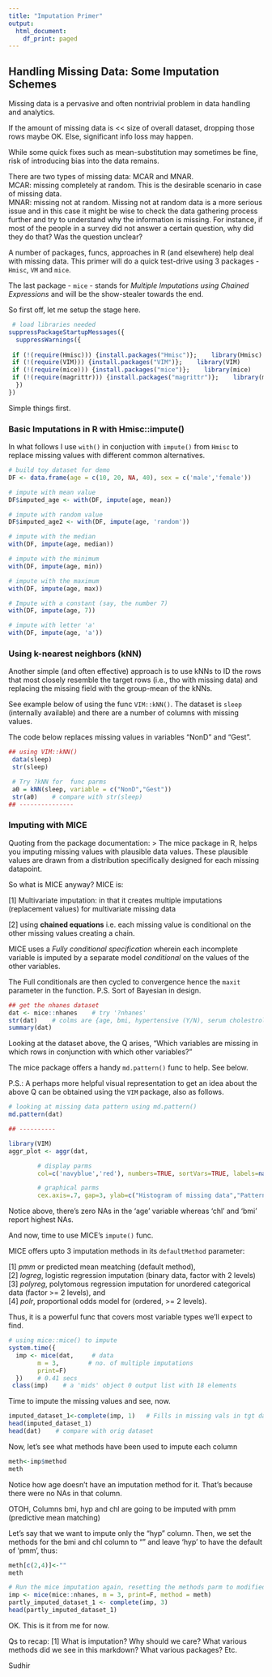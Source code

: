 ```yaml
---
title: "Imputation Primer"
output:
  html_document:
    df_print: paged
---
```


## Handling Missing Data: Some Imputation Schemes

Missing data is a pervasive and often nontrivial problem in data handling and analytics. 

If the amount of missing data is << size of overall dataset, dropping those rows maybe OK. Else, significant info loss may happen.

While some quick fixes such as mean-substitution may sometimes be fine, risk of introducing bias into the data remains.

There are two types of missing data: MCAR and MNAR.  
MCAR: missing completely at random. This is the desirable scenario in case of missing data.  
MNAR: missing not at random. Missing not at random data is a more serious issue and in this case it might be wise to check the data gathering process further and try to understand why the information is missing. 
For instance, if most of the people in a survey did not answer a certain question, why did they do that? Was the question unclear?  

A number of packages, funcs, approaches in R (and elsewhere) help deal with missing data. This primer will do a quick test-drive using 3 packages - `Hmisc`, `VM` and `mice`. 

The last package - `mice` - stands for *Multiple Imputations using Chained Expressions* and will be the show-stealer towards the end.

So first off, let me setup the stage here.

```r

 # load libraries needed
suppressPackageStartupMessages({
  suppressWarnings({
  
 if (!(require(Hmisc))) {install.packages("Hmisc")};    library(Hmisc)
 if (!(require(VIM))) {install.packages("VIM")};    library(VIM)
 if (!(require(mice))) {install.packages("mice")};    library(mice)
 if (!(require(magrittr))) {install.packages("magrittr")};    library(magrittr)
  })
})  
```
Simple things first.

### Basic Imputations in R with Hmisc::impute()

In what follows I use `with()` in conjuction with `impute()` from `Hmisc` to replace missing values with different common alternatives.  

```r
# build toy dataset for demo
DF <- data.frame(age = c(10, 20, NA, 40), sex = c('male','female'))

# impute with mean value
DF$imputed_age <- with(DF, impute(age, mean))

# impute with random value
DF$imputed_age2 <- with(DF, impute(age, 'random'))

# impute with the median
with(DF, impute(age, median))

# impute with the minimum
with(DF, impute(age, min))

# impute with the maximum
with(DF, impute(age, max))

# Impute with a constant (say, the number 7)
with(DF, impute(age, 7))

# impute with letter 'a'
with(DF, impute(age, 'a'))
```
### Using k-nearest neighbors (kNN)

Another simple (and often effective) approach is to use kNNs to ID the rows that most closely resemble the target rows (i.e., tho with missing data) and replacing the missing field with the group-mean of the kNNs.

See example below of using the func `VIM::kNN()`. The dataset is `sleep` (internally available) and there are a number of columns with missing values.  

The code below replaces missing values in variables "NonD" and "Gest".

```r

## using VIM::kNN()
 data(sleep)
 str(sleep)

 # Try ?kNN for  func parms
 a0 = kNN(sleep, variable = c("NonD","Gest"))
 str(a0)    # compare with str(sleep)
## ---------------
```

### Imputing with MICE

Quoting from the package documentation:
> The mice package in R, helps you imputing missing values with plausible data values. These plausible values are drawn from a distribution specifically designed for each missing datapoint.

So what is MICE anyway?   MICE is:  

[1] Multivariate imputation: in that it creates multiple imputations (replacement values) for multivariate missing data   

[2] using **chained equations** i.e. each missing value is conditional on the other missing values creating a chain.  

MICE uses a *Fully conditional specification* wherein each incomplete variable is imputed by a separate model *conditional* on the values of the other variables.   

The Full conditionals are then cycled to convergence hence the `maxit` parameter in the function. P.S. Sort of Bayesian in design. 

```r
## get the nhanes dataset
dat <- mice::nhanes    # try '?nhanes'
str(dat)    # colms are {age, bmi, hypertensive (Y/N), serum cholestrol}
summary(dat)
```

Looking at the dataset above, the Q arises, "Which variables are missing in which rows in conjunction with which other variables?"    

The mice package offers a handy `md.pattern()` func to help. See below.

P.S.: A perhaps more helpful visual representation to get an idea about the above Q can be obtained using the `VIM` package, also as follows.

```r
# looking at missing data pattern using md.pattern()
md.pattern(dat)

## ----------

library(VIM)
aggr_plot <- aggr(dat, 

		# display parms
		col=c('navyblue','red'), numbers=TRUE, sortVars=TRUE, labels=names(dat), 

		# graphical parms
		cex.axis=.7, gap=3, ylab=c("Histogram of missing data","Pattern"))
```
Notice above, there's zero NAs in the 'age' variable whereas 'chl' and 'bmi' report highest NAs.  

And now, time to use MICE's `impute()` func. 

MICE offers upto 3 imputation methods in its `defaultMethod` parameter:   

[1] *pmm* or predicted mean meatching (default method),   
[2] *logreg*, logistic regression imputation (binary data, factor with 2 levels)   
[3] *polyreg*, polytomous regression imputation for unordered categorical data (factor >= 2 levels), and   
[4] *polr*, proportional odds model for (ordered, >= 2 levels).

Thus, it is a powerful func that covers most variable types we'll expect to find.

```r
# using mice::mice() to impute
system.time({
  imp <- mice(dat,     # data
		m = 3,        # no. of multiple imputations
		print=F)
  })    # 0.41 secs
 class(imp)    # a 'mids' object 0 output list with 18 elements
```
Time to impute the missing values and see, now.

```r
imputed_dataset_1<-complete(imp, 1)   # Fills in missing vals in tgt dataset. Try '?complete'.
head(imputed_dataset_1)
head(dat)    # compare with orig dataset
```
Now, let's see what methods have been used to impute each column

```r
meth<-imp$method
meth
```
Notice how age doesn't have an imputation method for it. That's because there were no NAs in that column.  

OTOH, Columns bmi, hyp and chl are going to be imputed with pmm (predictive mean matching)

Let's say that we want to impute only the "hyp" column. Then, we set the methods for the bmi and chl column to "" and leave 'hyp' to have the default of 'pmm', thus:
```r
meth[c(2,4)]<-""
meth

# Run the mice imputation again, resetting the methods parm to modified method 'meth'
imp <- mice(mice::nhanes, m = 3, print=F, method = meth)
partly_imputed_dataset_1 <- complete(imp, 3)
head(partly_imputed_dataset_1)
```
OK. This is it from me for now.

Qs to recap: [1] What is imputation? Why should we care? What various methods did we see in this markdown? What various packages? Etc.

Sudhir